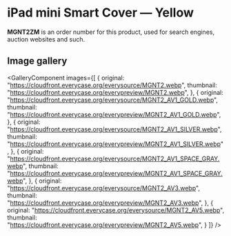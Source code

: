 
# iPad mini Smart Cover — Yellow

<Callout type='info' emoji='👉🏻'>**MGNT2ZM** is an order number for this product, used for search engines, auction websites and such.</Callout>

## Image gallery

<GalleryComponent
    images={[
      {
        original: "https://cloudfront.everycase.org/everysource/MGNT2.webp",
        thumbnail: "https://cloudfront.everycase.org/everypreview/MGNT2.webp",
      },
      {
        original: "https://cloudfront.everycase.org/everysource/MGNT2_AV1_GOLD.webp",
        thumbnail: "https://cloudfront.everycase.org/everypreview/MGNT2_AV1_GOLD.webp",
      },
      {
        original: "https://cloudfront.everycase.org/everysource/MGNT2_AV1_SILVER.webp",
        thumbnail: "https://cloudfront.everycase.org/everypreview/MGNT2_AV1_SILVER.webp",
      },
      {
        original: "https://cloudfront.everycase.org/everysource/MGNT2_AV1_SPACE_GRAY.webp",
        thumbnail: "https://cloudfront.everycase.org/everypreview/MGNT2_AV1_SPACE_GRAY.webp",
      },
      {
        original: "https://cloudfront.everycase.org/everysource/MGNT2_AV3.webp",
        thumbnail: "https://cloudfront.everycase.org/everypreview/MGNT2_AV3.webp",
      },
      {
        original: "https://cloudfront.everycase.org/everysource/MGNT2_AV5.webp",
        thumbnail: "https://cloudfront.everycase.org/everypreview/MGNT2_AV5.webp",
      }
    ]}
  />

